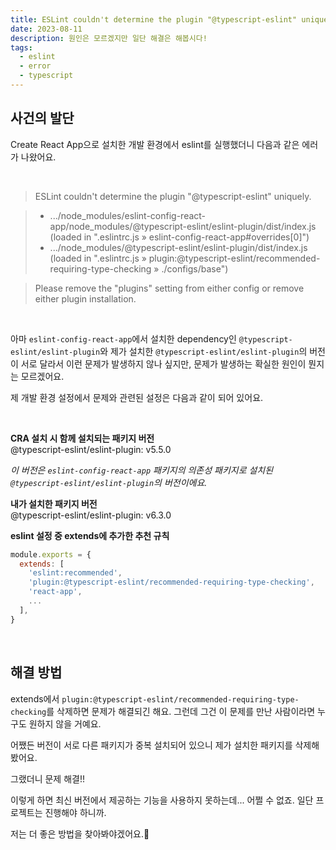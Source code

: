 ```yaml
---
title: ESLint couldn't determine the plugin "@typescript-eslint" uniquely 에러 해결하기
date: 2023-08-11
description: 원인은 모르겠지만 일단 해결은 해봅시다!
tags:
  - eslint
  - error
  - typescript
---
```


## 사건의 발단

Create React App으로 설치한 개발 환경에서 eslint를 실행했더니 다음과 같은 에러가 나왔어요.

<br />

> ESLint couldn't determine the plugin "@typescript-eslint" uniquely.

> - .../node_modules/eslint-config-react-app/node_modules/@typescript-eslint/eslint-plugin/dist/index.js (loaded in ".eslintrc.js » eslint-config-react-app#overrides[0]")
> - .../node_modules/@typescript-eslint/eslint-plugin/dist/index.js (loaded in ".eslintrc.js » plugin:@typescript-eslint/recommended-requiring-type-checking » ./configs/base")

> Please remove the "plugins" setting from either config or remove either plugin installation.

<br />

아마 `eslint-config-react-app`에서 설치한 dependency인 `@typescript-eslint/eslint-plugin`와 제가 설치한 `@typescript-eslint/eslint-plugin`의 버전이 서로 달라서 이런 문제가 발생하지 않나 싶지만, 문제가 발생하는 확실한 원인이 뭔지는 모르겠어요.

제 개발 환경 설정에서 문제와 관련된 설정은 다음과 같이 되어 있어요.

<br />

**CRA 설치 시 함께 설치되는 패키지 버전**  
@typescript-eslint/eslint-plugin: v5.5.0

_이 버전은 `eslint-config-react-app` 패키지의 의존성 패키지로 설치된 `@typescript-eslint/eslint-plugin`의 버전이에요._

**내가 설치한 패키지 버전**  
@typescript-eslint/eslint-plugin: v6.3.0

**eslint 설정 중 extends에 추가한 추천 규칙**

```javascript title=.eslintrc.js
module.exports = {
  extends: [
    'eslint:recommended',
    'plugin:@typescript-eslint/recommended-requiring-type-checking',
    'react-app',
    ...
  ],
}
```

<br />

## 해결 방법

extends에서 `plugin:@typescript-eslint/recommended-requiring-type-checking`를 삭제하면 문제가 해결되긴 해요. 그런데 그건 이 문제를 만난 사람이라면 누구도 원하지 않을 거예요.

어쨌든 버전이 서로 다른 패키지가 중복 설치되어 있으니 제가 설치한 패키지를 삭제해 봤어요.

그랬더니 문제 해결!!

이렇게 하면 최신 버전에서 제공하는 기능을 사용하지 못하는데... 어쩔 수 없죠. 일단 프로젝트는 진행해야 하니까.

저는 더 좋은 방법을 찾아봐야겠어요.🥲
